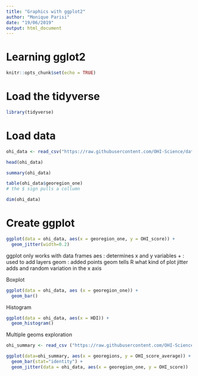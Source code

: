 ```yaml
---
title: "Graphics with ggplot2"
author: "Monique Parisi"
date: "19/06/2019"
output: html_document
---
```


# Learning gglot2

```r
knitr::opts_chunk$set(echo = TRUE)
```

# Load the tidyverse

```r
library(tidyverse)
```

# Load data

```r
ohi_data <- read_csv("https://raw.githubusercontent.com/OHI-Science/data-science-training/master/data/OHI_global_data.csv")
```
```r
head(ohi_data)
```

```r
summary(ohi_data)
```

```r
table(ohi_data$georegion_one)
# the $ sign pulls a collumn
```

```r
dim(ohi_data)
```
# Create ggplot 
```r
ggplot(data = ohi_data, aes(x = georegion_one, y = OHI_score)) + 
  geom_jitter(width=0.2)
```
ggplot only works with data frames
aes : determines x and y variables 
+ : used to add layers 
geom : added points 
geom tells R what kind of plot 
jitter adds and random variation in the x axis 


Boxplot
```r
ggplot(data = ohi_data, aes (x = georegion_one)) +
  geom_bar()
```


Histogram 
```r
ggplot(data = ohi_data, aes(x = HDI)) + 
  geom_histogram()
```

Multiple geoms exploration
```r
ohi_summary <- read_csv ("https://raw.githubusercontent.com/OHI-Science/data-science-training/master/data/OHI_scores_georegion_summary.csv")

ggplot(data=ohi_summary, aes(x = georegions, y = OHI_score_average)) +
  geom_bar(stat="identity") +
  geom_jitter(data = ohi_data, aes(x = georegion_one, y = OHI_score))
```


